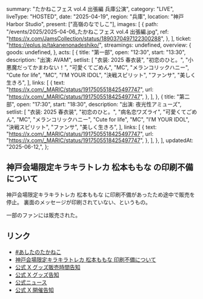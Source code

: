   summary: "たかねこフェス vol.4 出張編 兵庫公演",
  category: "LIVE",
  liveType: "HOSTED",
  date: "2025-04-19",
  region: "兵庫",
  location: "神戸 Harbor Studio",
  present: ["高嶺のなでしこ"],
  images: [
    {
      path: "/events/2025/2025-04-06_たかねこフェス vol.4 出張編.jpg",
      ref: "https://x.com/JamsCollection/status/1890370497122300288",
    },
  ],
  ticket: "https://eplus.jp/takanenonadeshiko/",
  streamings: undefined,
  overview: {
    goods: undefined,
  },
  acts: [
    {
      title: "第一部",
      open: "12:30",
      start: "13:30",
      description: "出演: AVAM",
      setlist: [
        "衣装: 2025 春衣装",
        "初恋のひと。",
        "小悪魔だってかまわない！",
        "可愛くてごめん",
        "MC",
        "メランコリックハニー",
        "Cute for life",
        "MC",
        "I’M YOUR IDOL",
        "決戦スピリット",
        "ファンサ",
        "美しく生きろ",
      ],
      links: [
        {
          text: "https://x.com/_MARIC/status/1917505518425497747",
          url: "https://x.com/_MARIC/status/1917505518425497747",
        },
      ],
    },
    {
      title: "第二部",
      open: "17:30",
      start: "18:30",
      description: "出演: 夜光性アミューズ",
      setlist: [
        "衣装: 2025 春衣装",
        "初恋のひと。",
        "病名恋ワズライ",
        "可愛くてごめん",
        "MC",
        "メランコリックハニー",
        "Cute for life",
        "MC",
        "I’M YOUR IDOL",
        "決戦スピリット",
        "ファンサ",
        "美しく生きろ",
      ],
      links: [
        {
          text: "https://x.com/_MARIC/status/1917505518425497747",
          url: "https://x.com/_MARIC/status/1917505518425497747",
        },
      ],
    },
  ],
  updatedAt: "2025-06-12,",
};

## 神戸会場限定キラキラトレカ 松本ももな の印刷不備について

神戸会場限定キラキラトレカ 松本ももな に印刷不備があったため途中で販売を停止。
裏面のメッセージが印刷されていない、というもの。

一部のファンには販売された。

## リンク

- [#あしたのたかねこ](https://x.com/takanenofficial/status/1913231060776915413)
- [神戸会場限定キラキラトレカ 松本ももな 印刷不備について](https://x.com/takanenofficial/status/1913422321840476257)
- [公式 X グッズ販売時間告知](https://x.com/takanenofficial/status/1913392115570381053)
- [公式 X グッズ告知](https://x.com/takanenofficial/status/1908444525334585657)
- [公式ニュース](https://takanenonadeshiko.jp/?p=3362)
- [公式 X 開催告知](https://x.com/takanenofficial/status/1866754911347892258)
